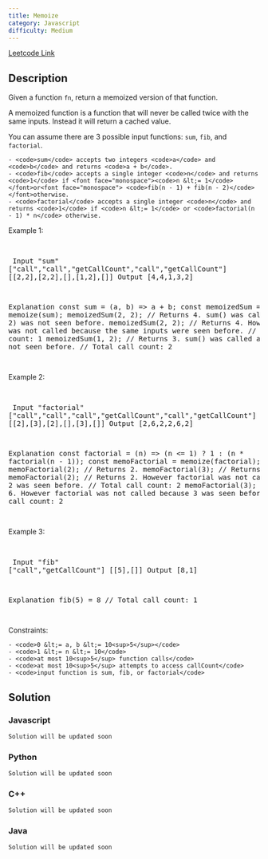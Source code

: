 ```yaml
---
title: Memoize
category: Javascript
difficulty: Medium
---
```


<Callout>

[Leetcode Link](https://leetcode.com/problems/memoize)

</Callout>

## Description

Given a function <code>fn</code>, return a memoized version of that function.

A memoized function is a function that will never be called twice with the same inputs. Instead it will return a cached value.

You can assume there are 3 possible input functions: <code>sum</code>, <code>fib</code>, and <code>factorial</code>.

    - <code>sum</code> accepts two integers <code>a</code> and <code>b</code> and returns <code>a + b</code>.
    - <code>fib</code> accepts a single integer <code>n</code> and returns <code>1</code> if <font face="monospace"><code>n &lt;= 1</code> </font>or<font face="monospace"> <code>fib(n - 1) + fib(n - 2)</code> </font>otherwise.
    - <code>factorial</code> accepts a single integer <code>n</code> and returns <code>1</code> if <code>n &lt;= 1</code> or <code>factorial(n - 1) * n</code> otherwise.

Example 1:

<br /><pre className="overflow-x-auto">
Input
&quot;sum&quot;
[&quot;call&quot;,&quot;call&quot;,&quot;getCallCount&quot;,&quot;call&quot;,&quot;getCallCount&quot;]
[[2,2],[2,2],[],[1,2],[]]
Output
[4,4,1,3,2]

Explanation
const sum = (a, b) =&gt; a + b;
const memoizedSum = memoize(sum);
memoizedSum(2, 2); // Returns 4. sum() was called as (2, 2) was not seen before.
memoizedSum(2, 2); // Returns 4. However sum() was not called because the same inputs were seen before.
// Total call count: 1
memoizedSum(1, 2); // Returns 3. sum() was called as (1, 2) was not seen before.
// Total call count: 2

</pre>

Example 2:

<br /><pre className="overflow-x-auto">
Input
&quot;factorial&quot;
[&quot;call&quot;,&quot;call&quot;,&quot;call&quot;,&quot;getCallCount&quot;,&quot;call&quot;,&quot;getCallCount&quot;]
[[2],[3],[2],[],[3],[]]
Output
[2,6,2,2,6,2]

Explanation
const factorial = (n) =&gt; (n &lt;= 1) ? 1 : (n \* factorial(n - 1));
const memoFactorial = memoize(factorial);
memoFactorial(2); // Returns 2.
memoFactorial(3); // Returns 6.
memoFactorial(2); // Returns 2. However factorial was not called because 2 was seen before.
// Total call count: 2
memoFactorial(3); // Returns 6. However factorial was not called because 3 was seen before.
// Total call count: 2

</pre>

Example 3:

<br /><pre className="overflow-x-auto">
Input
&quot;fib&quot;
[&quot;call&quot;,&quot;getCallCount&quot;]
[[5],[]]
Output
[8,1]

Explanation
fib(5) = 8
// Total call count: 1

</pre>

Constraints:

    - <code>0 &lt;= a, b &lt;= 10<sup>5</sup></code>
    - <code>1 &lt;= n &lt;= 10</code>
    - <code>at most 10<sup>5</sup> function calls</code>
    - <code>at most 10<sup>5</sup> attempts to access callCount</code>
    - <code>input function is sum, fib, or factorial</code>

## Solution

### Javascript

```javascript
Solution will be updated soon
```

### Python

```python
Solution will be updated soon
```

### C++

```cpp
Solution will be updated soon
```

### Java

```java
Solution will be updated soon
```
